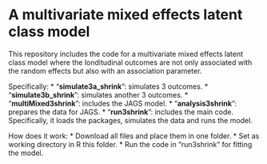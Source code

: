 
# A multivariate mixed effects latent class model

This repository includes the code for a multivariate mixed effects latent class model where the londitudinal outcomes are not only associated with the random effects but also with an association parameter. 

Specifically:
* "**simulate3a_shrink**": simulates 3 outcomes.
* "**simulate3b_shrink**": simulates another 3 outcomes.
* "**multiMixed3shrink**": includes the JAGS model. 
* "**analysis3shrink**": prepares the data for JAGS.
* "**run3shrink**": includes the main code. Specifically, it loads the packages, simulates the data and runs the model.

How does it work:
* Download all files and place them in one folder.
* Set as working directory in R this folder.
* Run the code in "run3shrink" for fitting the model.
